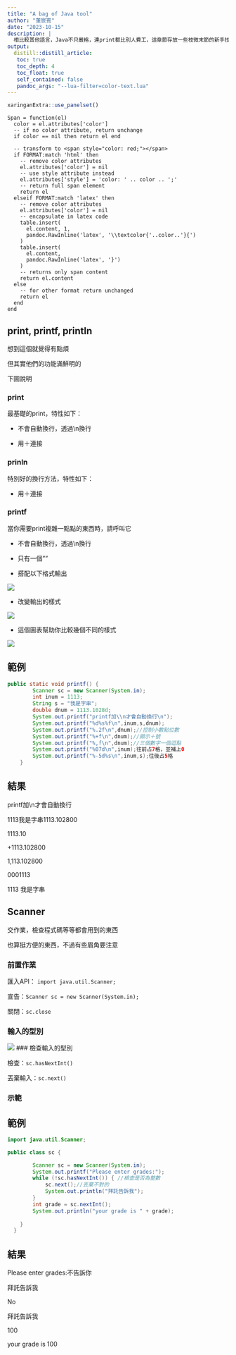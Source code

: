```yaml
---
title: "A bag of Java tool"
author: "董宸賓"
date: "2023-10-15"
description: |
  相比較其他語言，Java不只嚴格，連print都比別人費工，這章節存放一些枝微末節的新手技巧
output:
  distill::distill_article: 
   toc: true
   toc_depth: 4
   toc_float: true
   self_contained: false
   pandoc_args: "--lua-filter=color-text.lua"
---
```


```r
xaringanExtra::use_panelset()
```

```cat
Span = function(el)
  color = el.attributes['color']
  -- if no color attribute, return unchange
  if color == nil then return el end
  
  -- transform to <span style="color: red;"></span>
  if FORMAT:match 'html' then
    -- remove color attributes
    el.attributes['color'] = nil
    -- use style attribute instead
    el.attributes['style'] = 'color: ' .. color .. ';'
    -- return full span element
    return el
  elseif FORMAT:match 'latex' then
    -- remove color attributes
    el.attributes['color'] = nil
    -- encapsulate in latex code
    table.insert(
      el.content, 1,
      pandoc.RawInline('latex', '\\textcolor{'..color..'}{')
    )
    table.insert(
      el.content,
      pandoc.RawInline('latex', '}')
    )
    -- returns only span content
    return el.content
  else
    -- for other format return unchanged
    return el
  end
end
```

## print, printf, println

想到這個就覺得有點煩

但其實他們的功能滿鮮明的

下圖說明

### print

最基礎的print，特性如下：

- 不會自動換行，透過\\n換行

- 用＋連接


### prinln

特別好的換行方法，特性如下：

- 用＋連接

### printf

當你需要print複雜一點點的東西時，請呼叫它

- 不會自動換行，透過\\n換行

- 只有一個""

- 搭配以下格式輸出

![](f1.png)

- 改變輸出的樣式

![](f2.png)

- 這個圖表幫助你比較幾個不同的樣式
 
 ![](f3.png)
 
::: panelset
:::panel
## 範例{.panel-name}
```java
public static void printf() {
		Scanner sc = new Scanner(System.in);
		int inum = 1113;
		String s = "我是字串";
		double dnum = 1113.1028d;
		System.out.printf("printf加\\n才會自動換行\n");
		System.out.printf("%d%s%f\n",inum,s,dnum);
		System.out.printf("%.2f\n",dnum);//控制小數點位數
		System.out.printf("%+f\n",dnum);//顯示＋號
		System.out.printf("%,f\n",dnum);//三個數字一個逗點
		System.out.printf("%07d\n",inum);往前占7格，並補上0
		System.out.printf("%-5d%s\n",inum,s);往後占5格
	}
```
:::
:::panel
## 結果{.panel-name}
printf加\\n才會自動換行

1113我是字串1113.102800

1113.10

+1113.102800

1,113.102800

0001113

1113 我是字串
:::
:::

## Scanner

交作業，檢查程式碼等等都會用到的東西

也算挺方便的東西，不過有些眉角要注意

### 前置作業

匯入API： `import java.util.Scanner;`

宣告：`Scanner sc = new Scanner(System.in);`

關閉：`sc.close`


### 輸入的型別

![](s1.png)
### 檢查輸入的型別

檢查：`sc.hasNextInt()`

丟棄輸入：`sc.next()`

### 示範

::: panelset
:::panel
## 範例{.panel-name}
```java
import java.util.Scanner;

public class sc {

		Scanner sc = new Scanner(System.in);
		System.out.printf("Please enter grades:");
		while (!sc.hasNextInt()) { //檢查是否為整數
			sc.next();//丟棄不對的
			System.out.println("拜託告訴我");
		}
		int grade = sc.nextInt();
		System.out.println("your grade is " + grade);
		
	}
  }
```
:::
:::panel
## 結果{.panel-name}
Please enter grades:不告訴你

拜託告訴我

No

拜託告訴我

100

your grade is 100

:::
:::

